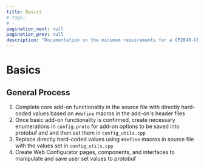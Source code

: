 ```yaml
---
title: Basics
# tags:
# -
pagination_next: null
pagination_prev: null
description: "Documentation on the minimum requirements for a GP2040-CE add-on."
---
```


# Basics

## General Process

1. Complete core add-on functionality in the source file with directly hard-coded values based on `#define` macros in the add-on's header files
2. Once basic add-on functionality is confirmed, create necessary enumerations in `config.proto` for add-on options to be saved into protobuf and and then set them in `config_utils.cpp`
3. Replace directly hard-coded values using `#define` macros in source file with the values set in `config_utils.cpp`
4. Create Web Configurator pages, components, and interfaces to manipulate and save user set values to protobuf

